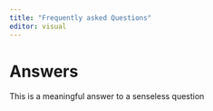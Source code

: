 ```yaml
---
title: "Frequently asked Questions"
editor: visual
---
```


# Answers

::: {.callout-tip}
This is a meaningful answer to a senseless question
:::
